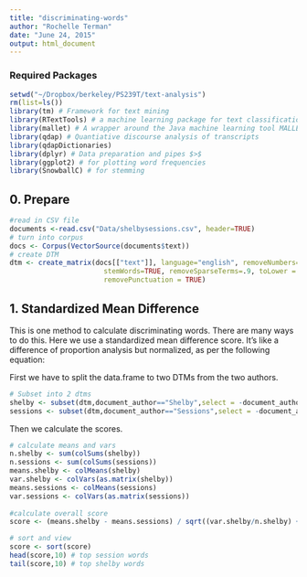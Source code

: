 ```yaml
---
title: "discriminating-words"
author: "Rochelle Terman"
date: "June 24, 2015"
output: html_document
---
```



### Required Packages
```r
setwd("~/Dropbox/berkeley/PS239T/text-analysis")
rm(list=ls())
library(tm) # Framework for text mining
library(RTextTools) # a machine learning package for text classification written in R
library(mallet) # A wrapper around the Java machine learning tool MALLET
library(qdap) # Quantiative discourse analysis of transcripts
library(qdapDictionaries)
library(dplyr) # Data preparation and pipes $>$
library(ggplot2) # for plotting word frequencies
library(SnowballC) # for stemming
```

## 0. Prepare
```r
#read in CSV file
documents <-read.csv("Data/shelbysessions.csv", header=TRUE)
# turn into corpus
docs <- Corpus(VectorSource(documents$text))
# create DTM
dtm <- create_matrix(docs[["text"]], language="english", removeNumbers=TRUE,
                       stemWords=TRUE, removeSparseTerms=.9, toLower = TRUE, 
                       removePunctuation = TRUE)

```

## 1. Standardized Mean Difference

This is one method to calculate discriminating words. There are many ways to do this. Here we use a standardized mean difference score. It's like a difference of proportion analysis but normalized, as per the following equation:

First we have to split the data.frame to two DTMs from the two authors.

```r
# Subset into 2 dtms
shelby <- subset(dtm,document_author=="Shelby",select = -document_author) # should have 1102 obs.
sessions <- subset(dtm,document_author=="Sessions",select = -document_author) # should have 236 obs.
```

Then we calculate the scores. 

```r
# calculate means and vars
n.shelby <- sum(colSums(shelby))
n.sessions <- sum(colSums(sessions))
means.shelby <- colMeans(shelby)
var.shelby <- colVars(as.matrix(shelby))
means.sessions <- colMeans(sessions)
var.sessions <- colVars(as.matrix(sessions))
  
#calculate overall score
score <- (means.shelby - means.sessions) / sqrt((var.shelby/n.shelby) + (var.sessions/n.sessions))

# sort and view
score <- sort(score)
head(score,10) # top session words
tail(score,10) # top shelby words
```